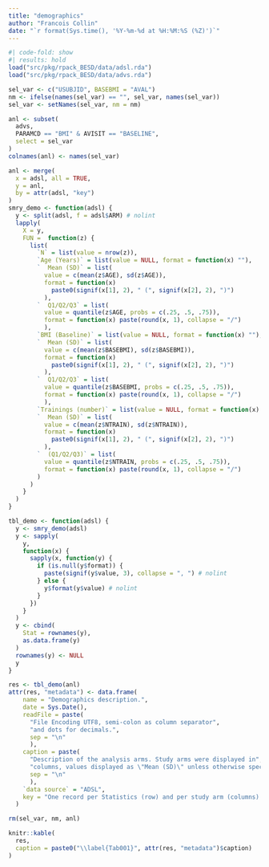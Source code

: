 ```yaml
---
title: "demographics"
author: "Francois Collin"
date: "`r format(Sys.time(), '%Y-%m-%d at %H:%M:%S (%Z)')`"
---
```


```r
#| code-fold: show
#| results: hold
load("src/pkg/rpack_BESD/data/adsl.rda")
load("src/pkg/rpack_BESD/data/advs.rda")

```

```r
sel_var <- c("USUBJID", BASEBMI = "AVAL")
nm <- ifelse(names(sel_var) == "", sel_var, names(sel_var))
sel_var <- setNames(sel_var, nm = nm)

anl <- subset(
  advs,
  PARAMCD == "BMI" & AVISIT == "BASELINE",
  select = sel_var
)
colnames(anl) <- names(sel_var)

anl <- merge(
  x = adsl, all = TRUE,
  y = anl,
  by = attr(adsl, "key")
)
smry_demo <- function(adsl) {
  y <- split(adsl, f = adsl$ARM) # nolint
  lapply(
    X = y,
    FUN =  function(z) {
      list(
        `N` = list(value = nrow(z)),
        `Age (Years)` = list(value = NULL, format = function(x) ""),
        `  Mean (SD)` = list(
          value = c(mean(z$AGE), sd(z$AGE)),
          format = function(x)
            paste0(signif(x[1], 2), " (", signif(x[2], 2), ")")
          ),
        `  Q1/Q2/Q3` = list(
          value = quantile(z$AGE, probs = c(.25, .5, .75)),
          format = function(x) paste(round(x, 1), collapse = "/")
          ),
        `BMI (Baseline)` = list(value = NULL, format = function(x) ""),
        `  Mean (SD)` = list(
          value = c(mean(z$BASEBMI), sd(z$BASEBMI)),
          format = function(x)
            paste0(signif(x[1], 2), " (", signif(x[2], 2), ")")
          ),
        `  Q1/Q2/Q3` = list(
          value = quantile(z$BASEBMI, probs = c(.25, .5, .75)),
          format = function(x) paste(round(x, 1), collapse = "/")
          ),
        `Trainings (number)` = list(value = NULL, format = function(x) ""),
        `  Mean (SD)` = list(
          value = c(mean(z$NTRAIN), sd(z$NTRAIN)),
          format = function(x)
            paste0(signif(x[1], 2), " (", signif(x[2], 2), ")")
          ),
        `  (Q1/Q2/Q3)` = list(
          value = quantile(z$NTRAIN, probs = c(.25, .5, .75)),
          format = function(x) paste(round(x, 1), collapse = "/")
        )
      )
    }
  )
}

tbl_demo <- function(adsl) {
  y <- smry_demo(adsl)
  y <- sapply(
    y,
    function(x) {
      sapply(x, function(y) {
        if (is.null(y$format)) {
          paste(signif(y$value, 3), collapse = ", ") # nolint
        } else {
          y$format(y$value) # nolint
        }
      })
    }
  )
  y <- cbind(
    Stat = rownames(y),
    as.data.frame(y)
  )
  rownames(y) <- NULL
  y
}

res <- tbl_demo(anl)
attr(res, "metadata") <- data.frame(
    name = "Demographics description.",
    date = Sys.Date(),
    readFile = paste(
      "File Encoding UTF8, semi-colon as column separator",
      "and dots for decimals.",
      sep = "\n"
      ),
    caption = paste(
      "Description of the analysis arms. Study arms were displayed in",
      "columns, values displayed as \"Mean (SD)\" unless otherwise specified.",
      sep = "\n"
      ),
    `data source` = "ADSL",
    key = "One record per Statistics (row) and per study arm (columns)."
  )

rm(sel_var, nm, anl)
```

```r
knitr::kable(
  res,
  caption = paste0("\\label{Tab001}", attr(res, "metadata")$caption)
)
```
